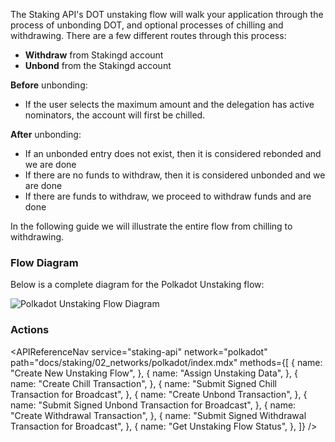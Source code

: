
The Staking API's DOT unstaking flow will walk your application through the process of unbonding DOT, and optional processes of chilling and withdrawing. There are a few different routes through this process:

- **Withdraw** from Stakingd account
- **Unbond** from the Stakingd account

**Before** unbonding:

- If the user selects the maximum amount and the delegation has active nominators, the account will first be chilled.

**After** unbonding:

- If an unbonded entry does not exist, then it is considered rebonded and we are done
- If there are no funds to withdraw, then it is considered unbonded and we are done
- If there are funds to withdraw, we proceed to withdraw funds and are done

In the following guide we will illustrate the entire flow from chilling to withdrawing.

### Flow Diagram

Below is a complete diagram for the Polkadot Unstaking flow:

<img
  src={img1}
  alt="Polkadot Unstaking Flow Diagram"
  className="inline-image"
/>

### Actions

<APIReferenceNav
  service="staking-api"
  network="polkadot"
  path="docs/staking/02_networks/polkadot/index.mdx"
  methods={[
    {
      name: "Create New Unstaking Flow",
    },
    {
      name: "Assign Unstaking Data",
    },
    {
      name: "Create Chill Transaction",
    },
    {
      name: "Submit Signed Chill Transaction for Broadcast",
    },
    {
      name: "Create Unbond Transaction",
    },
    {
      name: "Submit Signed Unbond Transaction for Broadcast",
    },
    {
      name: "Create Withdrawal Transaction",
    },
    {
      name: "Submit Signed Withdrawal Transaction for Broadcast",
    },
    {
      name: "Get Unstaking Flow Status",
    },
  ]}
/>
